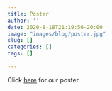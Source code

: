```yaml
---
title: Poster
author: ''
date: 2020-8-18T21:19:56-20:00
image: "images/blog/poster.jpg"
slug: []
categories: []
tags: []

---
```


Click [here](Poster.pdf) for our poster. 

